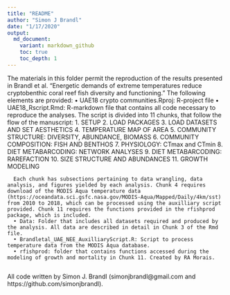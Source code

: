 ```yaml
---
title: "README"
author: "Simon J Brandl"
date: "1/17/2020"
output:
  md_document:
    variant: markdown_github
    toc: true
    toc_depth: 1
---
```


The materials in this folder permit the reproduction of the results presented in Brandl et al. "Energetic demands of extreme temperatures reduce cryptobenthic coral reef fish diversity and functioning." The following elements are provided:
  • UAE18 crypto communities.Rproj: R-project file
  • UAE18_Rscript.Rmd: R-markdown file that contains all code necessary to reproduce the analyses. The script is divided into 11 chunks, that follow the flow of the manuscript:
      1. SETUP
      2. LOAD PACKAGES
      3. LOAD DATASETS AND SET AESTHETICS
      4. TEMPERATURE MAP OF AREA
      5. COMMUNITY STRUCTURE: DIVERSITY, ABUNDANCE, BIOMASS
      6. COMMUNITY COMPOSITION: FISH AND BENTHOS
      7. PHYSIOLOGY: CTmax and CTmin
      8. DIET METABARCODING: NETWORK ANALYSES
      9. DIET METABARCODING: RAREFACTION
      10. SIZE STRUCTURE AND ABUNDANCES
      11. GROWTH MODELING
      
      Each chunk has subsections pertaining to data wrangling, data analysis, and figures yielded by each analysis. Chunk 4 requires download of the MODIS Aqua temperature data (https://oceandata.sci.gsfc.nasa.gov/MODIS-Aqua/Mapped/Daily/4km/sst) from 2010 to 2018, which can be processed using the auxilliary script provided. Chunk 11 requires the functions provided in the rfishprod package, which is included.
      • Data: Folder that includes all datasets required and produced by the analysis. All data are described in detail in Chunk 3 of the Rmd file.
      • Brandletal_UAE_NEE_AuxilliaryScript.R: Script to process temperature data from the MODIS Aqua database.
      • rfishprod: folder that contains functions accessed during the modeling of growth and mortality in Chunk 11. Created by RA Morais. 
      
All code written by Simon J. Brandl (simonjbrandl@gmail.com and https://github.com/simonjbrandl).